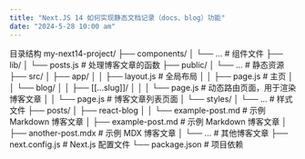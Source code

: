 ```yaml
---
title: "Next.JS 14 如何实现静态文档记录（docs、blog）功能"
date: "2024-5-28 10:00 am"
---
```



目录结构
my-next14-project/
├── components/
│   └── ...  # 组件文件
├── lib/
│   └── posts.js  # 处理博客文章的函数
├── public/
│   └── ...  # 静态资源
├── src/
│   ├── app/
│   │   ├── layout.js  # 全局布局
│   │   ├── page.js  # 主页
│   │   └── blog/
│   │       ├── [[...slug]]/
│   │       │   └── page.js   # 动态路由页面，用于渲染博客文章
│   │       └── page.js       # 博客文章列表页面
│   └── styles/
│       └── ...  # 样式文件
├── posts/
│   ├── react-blog
│   │   └── example-post.md  # 示例 Markdown 博客文章
│   ├── example-post.md  # 示例 Markdown 博客文章
│   ├── another-post.mdx  # 示例 MDX 博客文章
│   └── ...  # 其他博客文章
├── next.config.js  # Next.js 配置文件
└── package.json  # 项目依赖
